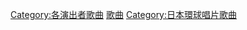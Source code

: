 {{DEFAULTSORT:Spitz}}
[[Category:各演出者歌曲|Category:各演出者歌曲]]
[[Category:SPITZ|歌曲]]
[[Category:日本環球唱片歌曲|Category:日本環球唱片歌曲]]